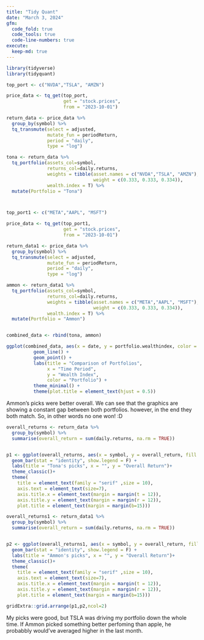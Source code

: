 ```yaml
---
title: "Tidy Quant"
date: "March 3, 2024"
gfm:
  code_fold: true
  code_tools: true
  code-line-numbers: true
execute:
  keep-md: true
---
```


```r
library(tidyverse)
library(tidyquant)

top_port <- c("NVDA","TSLA", "AMZN")

price_data <- tq_get(top_port,
                     get = "stock.prices",
                     from = "2023-10-01") 

return_data <- price_data %>% 
  group_by(symbol) %>% 
  tq_transmute(select = adjusted,
               mutate_fun = periodReturn,
               period = "daily",
               type = "log") 

tona <- return_data %>% 
  tq_portfolio(assets_col=symbol,
               returns_col=daily.returns,
               weights = tibble(asset.names = c("NVDA","TSLA", "AMZN"), 
                                weight = c(0.333, 0.333, 0.334)),
               wealth.index = T) %>% 
  mutate(Portfolio = "Tona")



top_port1 <- c("META","AAPL", "MSFT")

price_data <- tq_get(top_port1,
                     get = "stock.prices",
                     from = "2023-10-01") 

return_data1 <- price_data %>% 
  group_by(symbol) %>% 
  tq_transmute(select = adjusted,
               mutate_fun = periodReturn, 
               period = "daily",
               type = "log") 

ammon <- return_data1 %>% 
  tq_portfolio(assets_col=symbol,
               returns_col=daily.returns,
               weights = tibble(asset.names = c("META","AAPL", "MSFT"), 
                                weight = c(0.333, 0.333, 0.334)),
               wealth.index = T) %>% 
  mutate(Portfolio = "Ammon")


combined_data <- rbind(tona, ammon)

ggplot(combined_data, aes(x = date, y = portfolio.wealthindex, color = Portfolio)) +
          geom_line() + 
          geom_point() +  
          labs(title = "Comparison of Portfolios",
               x = "Time Period",
               y = "Wealth Index",
               color = "Portfolio") +
          theme_minimal() +
          theme(plot.title = element_text(hjust = 0.5))
```

Ammon's picks were better overall. We can see that the graphics are showing a constant gap between both portfolios. however, in the end they both match. So, in other words no one won! :D


```r
overall_returns <- return_data %>%
  group_by(symbol) %>%
  summarise(overall_return = sum(daily.returns, na.rm = TRUE))


p1 <- ggplot(overall_returns, aes(x = symbol, y = overall_return, fill = symbol)) +
  geom_bar(stat = "identity", show.legend = F) +
  labs(title = "Tona's picks", x = "", y = "Overall Return")+
  theme_classic()+
  theme(
    title = element_text(family = "serif" ,size = 10),
    axis.text = element_text(size=7),
    axis.title.x = element_text(margin = margin(t = 12)),
    axis.title.y = element_text(margin = margin(r = 12)),
    plot.title = element_text(margin = margin(b=15)))

overall_returns1 <- return_data1 %>%
  group_by(symbol) %>%
  summarise(overall_return = sum(daily.returns, na.rm = TRUE))


p2 <- ggplot(overall_returns1, aes(x = symbol, y = overall_return, fill = symbol)) +
  geom_bar(stat = "identity", show.legend = F) +
  labs(title = "Ammon's picks", x = "", y = "Overall Return")+
  theme_classic()+
  theme(
    title = element_text(family = "serif" ,size = 10),
    axis.text = element_text(size=7),
    axis.title.x = element_text(margin = margin(t = 12)),
    axis.title.y = element_text(margin = margin(r = 12)),
    plot.title = element_text(margin = margin(b=15)))

```

```r
gridExtra::grid.arrange(p1,p2,ncol=2)

```


My picks were good, but TSLA was driving my portfolio down the whole time.
If Ammon picked something better perfoming than apple, he probabbly would've averaged higher in the last month.

